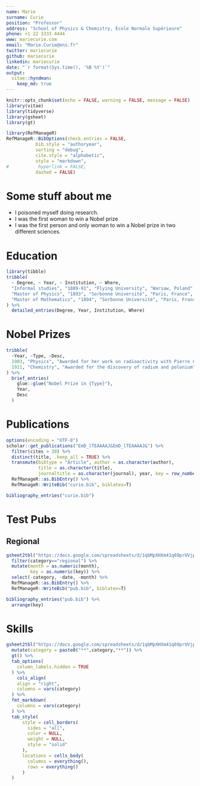 ```yaml
---
name: Marie
surname: Curie
position: "Professor"
address: "School of Physics & Chemistry, École Normale Supérieure"
phone: +1 22 3333 4444
www: mariecurie.com
email: "Marie.Curie@ens.fr"
twitter: mariecurie
github: mariecurie
linkedin: mariecurie
date: "`r format(Sys.time(), '%B %Y')`"
output: 
  vitae::hyndman:
    keep_md: true
---
```


```r
knitr::opts_chunk$set(echo = FALSE, warning = FALSE, message = FALSE)
library(vitae)
library(tidyverse)
library(gsheet)
library(gt)

library(RefManageR)
RefManageR::BibOptions(check.entries = FALSE,
           bib.style = "authoryear",
           sorting = "debug",
           cite.style = "alphabetic",
           style = "markdown",
#           hyperlink = FALSE,
           dashed = FALSE)
```

# Some stuff about me

 * I poisoned myself doing research.
 * I was the first woman to win a Nobel prize
 * I was the first person and only woman to win a Nobel prize in two different sciences.

# Education

```r
library(tibble)
tribble(
  ~ Degree, ~ Year, ~ Institution, ~ Where,
  "Informal studies", "1889-91", "Flying University", "Warsaw, Poland",
  "Master of Physics", "1893", "Sorbonne Université", "Paris, France",
  "Master of Mathematics", "1894", "Sorbonne Université", "Paris, France"
) %>% 
  detailed_entries(Degree, Year, Institution, Where)
```

# Nobel Prizes

```r
tribble(
  ~Year, ~Type, ~Desc,
  1903, "Physics", "Awarded for her work on radioactivity with Pierre Curie and Henri Becquerel",
  1911, "Chemistry", "Awarded for the discovery of radium and polonium"
) %>% 
  brief_entries(
    glue::glue("Nobel Prize in {Type}"),
    Year, 
    Desc
  )
```

# Publications

```r
options(encoding = "UTF-8")
scholar::get_publications("EmD_lTEAAAAJ&EmD_lTEAAAAJ&") %>% 
  filter(cites > 30) %>% 
  distinct(title, .keep_all = TRUE) %>%
  transmute(bibtype = "Article", author = as.character(author),
            title = as.character(title),
            journaltitle = as.character(journal), year, key = row_number()) %>% 
  RefManageR::as.BibEntry() %>% 
  RefManageR::WriteBib("curie.bib", biblatex=T)

bibliography_entries("curie.bib")
```

# Test Pubs

## Regional
```r
gsheet2tbl("https://docs.google.com/spreadsheets/d/1qbMpXHXm41q69prUVjpQFfP_mMXjORNxFP_IbAoCuKo/edit#gid=318960497") %>%
  filter(category=="regional") %>%
  mutate(month = as.numeric(month),
         key = as.numeric(key)) %>%
  select(-category, -date, -month) %>%
  RefManageR::as.BibEntry() %>%
  RefManageR::WriteBib("pub.bib", biblatex=T)

bibliography_entries("pub.bib") %>%
  arrange(key)
```

# Skills

```r
gsheet2tbl("https://docs.google.com/spreadsheets/d/1qbMpXHXm41q69prUVjpQFfP_mMXjORNxFP_IbAoCuKo/edit#gid=885656894") %>%
  mutate(category = paste0("**",category,"**")) %>%
  gt() %>%
  tab_options(
    column_labels.hidden = TRUE
  ) %>%
    cols_align(
    align = "right",
    columns = vars(category)
  ) %>%
  fmt_markdown(
    columns = vars(category)
  ) %>%
  tab_style(
      style = cell_borders(
        sides = "all",
        color = NULL,
        weight = NULL,
        style = "solid"
      ),
      locations = cells_body(
        columns = everything(),
        rows = everything()
      )
  )
```
